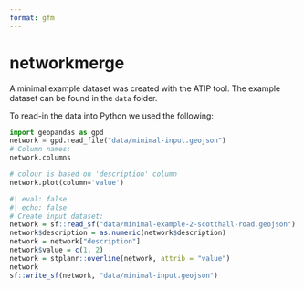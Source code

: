 ```yaml
---
format: gfm
---
```


# networkmerge

A minimal example dataset was created with the ATIP tool.
The example dataset can be found in the `data` folder.

To read-in the data into Python we used the following:

```python
import geopandas as gpd
network = gpd.read_file("data/minimal-input.geojson")
# Column names:
network.columns

# colour is based on 'description' column
network.plot(column='value')
```


```r
#| eval: false
#| echo: false
# Create input dataset:
network = sf::read_sf("data/minimal-example-2-scotthall-road.geojson")
network$description = as.numeric(network$description)
network = network["description"]
network$value = c(1, 2)
network = stplanr::overline(network, attrib = "value")
network
sf::write_sf(network, "data/minimal-input.geojson")
```